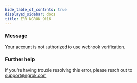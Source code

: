 ```yaml
---
hide_table_of_contents: true
displayed_sidebar: docs
title: ERR_NGROK_9016
---
```


### Message

Your account is not authorized to use webhook verification.

### Further help

If you're having trouble resolving this error, please reach out to [support@ngrok.com](mailto:support@ngrok.com?subject=Help%20with%20ERR_NGROK_9016)
